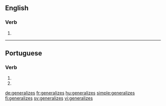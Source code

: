 ==English==

===Verb===
{{head|en|verb form}}

# {{en-third-person singular of|generalize}}

----

==Portuguese==

===Verb===
{{pt-verb-form}}

# {{conjugation of|generalizar||2|s|present|subjunctive|lang=pt}}
# {{conjugation of|generalizar||2|s|negative|imperative|lang=pt}}

[[de:generalizes]]
[[fr:generalizes]]
[[hu:generalizes]]
[[simple:generalizes]]
[[fi:generalizes]]
[[sv:generalizes]]
[[vi:generalizes]]